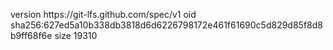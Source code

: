 version https://git-lfs.github.com/spec/v1
oid sha256:627ed5a10b338db3818d6d6226798172e461f61690c5d829d85f8d8b9ff68f6e
size 19310
